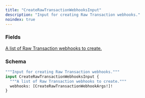 ```yaml
---
title: "CreateRawTransactionWebhooksInput"
description: "Input for creating Raw Transaction webhooks."
noindex: true
---
```


### Fields

<a href="/api-reference/types/createrawtransactionwebhookargs">
  <ResponseField name="webhooks" type="[CreateRawTransactionWebhookArgs!]!" required>
    A list of Raw Transaction webhooks to create.
  </ResponseField>
</a>

### Schema


```graphql 
"""Input for creating Raw Transaction webhooks."""
input CreateRawTransactionWebhooksInput {
  """A list of Raw Transaction webhooks to create."""
  webhooks: [CreateRawTransactionWebhookArgs!]!
}
```
